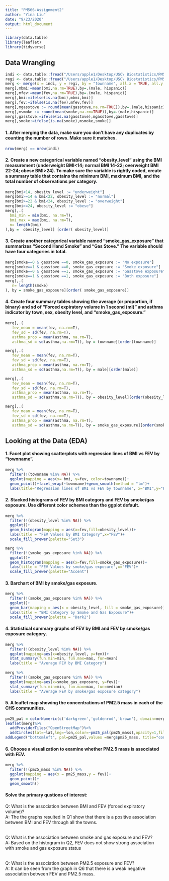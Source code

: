 ```yaml
---
title: "PM566-Assignment2"
author: "Yina Liu"
date: "9/23/2020"
output: html_document
---
```


```r
library(data.table)
library(leaflet)
library(tidyverse)
```

## Data Wrangling
```r
indi <- data.table::fread("/Users/apple1/Desktop/USC\ Biostatistics/PM566/HW/HW2/chs_individual.csv")
regi <- data.table::fread("/Users/apple1/Desktop/USC\ Biostatistics/PM566/HW/HW2/chs_regional.csv")
merg <- merge(x = indi, y = regi, by = "townname", all.x = TRUE, all.y = FALSE)
merg[,mbmi:=mean(bmi,na.rm=TRUE),by=.(male, hispanic)]
merg[,mfev:=mean(fev,na.rm=TRUE),by=.(male, hispanic)]
merg[,bmi:=ifelse(is.na(bmi),mbmi,bmi)]
merg[,fev:=ifelse(is.na(fev),mfev,fev)]
merg[,mgasstove := round(mean(gasstove,na.rm=TRUE)),by=.(male,hispanic)]
merg[,msmoke := round(mean(smoke,na.rm=TRUE)),by=.(male,hispanic)]
merg[,gasstove:=ifelse(is.na(gasstove),mgasstove,gasstove)]
merg[,smoke:=ifelse(is.na(smoke),msmoke,smoke)]
```

#### 1. After merging the data, make sure you don’t have any duplicates by counting the number of rows. Make sure it matches.
```r
nrow(merg) == nrow(indi)
```

#### 2. Create a new categorical variable named “obesity_level” using the BMI measurement (underweight BMI<14; normal BMI 14-22; overweight BMI 22-24; obese BMI>24). To make sure the variable is rightly coded, create a summary table that contains the minimum BMI, maximum BMI, and the total number of observations per category.
```r
merg[bmi<14, obesity_level := "underweight"]
merg[bmi>=14 & bmi<22, obesity_level := "normal"]
merg[bmi>=22 & bmi<24, obesity_level := "overweight"]
merg[bmi>=24, obesity_level := "obese"]
merg[,.(
  bmi_min = min(bmi, na.rm=T),
  bmi_max = max(bmi, na.rm=T),
  n= length(bmi)
),by =  obesity_level] [order( obesity_level)]
```

#### 3. Create another categorical variable named “smoke_gas_exposure” that summarizes “Second Hand Smoke” and “Gas Stove.” The variable should have four categories in total.
```r
merg[smoke==0 & gasstove ==0, smoke_gas_exposure := "No exposure"]
merg[smoke==1 & gasstove ==0, smoke_gas_exposure := "Smoke exposure"]
merg[smoke==0 & gasstove ==1, smoke_gas_exposure := "Gasstove exposure"]
merg[smoke==1 & gasstove ==1, smoke_gas_exposure := "Both exposure"]
merg[,.(
   n= length(smoke)
), by = smoke_gas_exposure][order( smoke_gas_exposure)]
```

#### 4. Create four summary tables showing the average (or proportion, if binary) and sd of “Forced expiratory volume in 1 second (ml)” and asthma indicator by town, sex, obesity level, and “smoke_gas_exposure.”
```r
merg[,.(
   fev_mean = mean(fev, na.rm=T),
   fev_sd = sd(fev, na.rm=T), 
   asthma_prop = mean(asthma, na.rm=T),
   asthma_sd = sd(asthma,na.rm=T)), by = townname][order(townname)]

merg[,.(
   fev_mean = mean(fev, na.rm=T),
   fev_sd = sd(fev, na.rm=T),
   asthma_prop = mean(asthma, na.rm=T),
   asthma_sd = sd(asthma,na.rm=T)), by = male][order(male)]

merg[,.(
   fev_mean = mean(fev, na.rm=T),
   fev_sd = sd(fev, na.rm=T),
   asthma_prop = mean(asthma, na.rm=T),
   asthma_sd = sd(asthma,na.rm=T)), by = obesity_level][order(obesity_level)]

merg[,.(
   fev_mean = mean(fev, na.rm=T),
   fev_sd = sd(fev, na.rm=T),
   asthma_prop = mean(asthma, na.rm=T),
   asthma_sd = sd(asthma,na.rm=T)), by = smoke_gas_exposure][order(smoke_gas_exposure)]
```


## Looking at the Data (EDA)
#### 1. Facet plot showing scatterplots with regression lines of BMI vs FEV by “townname”.
```r
merg %>%
  filter(!(townname %in% NA)) %>%
  ggplot(mapping = aes(x= bmi, y=fev, color=townname))+
  geom_point()+facet_wrap(~townname)+geom_smooth(method = "lm")+
  labs(title="Regression lines of BMI vs FEV by townname", x="BMI",y="FEV")
```


#### 2. Stacked histograms of FEV by BMI category and FEV by smoke/gas exposure. Use different color schemes than the ggplot default.
```r
merg %>%
  filter(!(obesity_level %in% NA)) %>% 
  ggplot()+
  geom_histogram(mapping = aes(x=fev,fill=obesity_level))+
  labs(title = "FEV Values by BMI Category",x="FEV")+
  scale_fill_brewer(palette="Set3")

merg %>%
  filter(!(smoke_gas_exposure %in% NA)) %>% 
  ggplot()+
  geom_histogram(mapping = aes(x=fev,fill=smoke_gas_exposure))+
  labs(title = "FEV Values by smoke/gas exposure",x="FEV")+
  scale_fill_brewer(palette="Accent")
```


#### 3. Barchart of BMI by smoke/gas exposure.
```r
merg %>% 
  filter(!(smoke_gas_exposure %in% NA)) %>% 
  ggplot()+
  geom_bar(mapping = aes(x = obesity_level, fill = smoke_gas_exposure))+
  labs(title = "BMI Category by Smoke and Gas Exposure")+
  scale_fill_brewer(palette = "Dark2")
```


#### 4. Statistical summary graphs of FEV by BMI and FEV by smoke/gas exposure category.
```r
merg %>%
  filter(!(obesity_level %in% NA)) %>%
  ggplot(mapping=aes(x=obesity_level, y=fev))+
  stat_summary(fun.min=min, fun.max=max, fun=mean)
  labs(title = "Average FEV by BMI Category")
  
merg %>%
  filter(!(smoke_gas_exposure %in% NA)) %>%
  ggplot(mapping=aes(x=smoke_gas_exposure, y=fev))+
  stat_summary(fun.min=min, fun.max=max, fun=median)
  labs(title = "Average FEV by smoke/gas exposure category")
```


#### 5. A leaflet map showing the concentrations of PM2.5 mass in each of the CHS communities.
```r
pm25_pal = colorNumeric(c('darkgreen','goldenrod','brown'), domain=merg$pm25_mass)
leaflet(merg)%>%
  addProviderTiles("OpenStreetMap")%>%
  addCircles(lat=~lat,lng=~lon,color=~pm25_pal(pm25_mass),opacity=1,fillOpacity=1, radius=500)%>%
addLegend("bottomleft", pal=pm25_pal,values =merg$pm25_mass, title="concentration of PM2.5 Mass in each of the CHS communities", opacity=1)
```

#### 6. Choose a visualization to examine whether PM2.5 mass is associated with FEV.
```r
merg %>% 
  filter(!(pm25_mass %in% NA)) %>%
  ggplot(mapping = aes(x = pm25_mass,y = fev))+
  geom_point()+
  geom_smooth()
```

#### Solve the primary qustions of interest:
Q: What is the association between BMI and FEV (forced expiratory volume)?  
A: The the graphs resulted in Q1 show that there is a positive association between BMI and FEV through all the towns.  
<br>

Q: What is the association between smoke and gas exposure and FEV?   
A: Based on the histogram in Q2, FEV does not show strong association with smoke and gas exposure status  
<br>

Q: What is the association between PM2.5 exposure and FEV?  
A: It can be seen from the graph in Q6 that there is a weak negative association between FEV and PM2.5 mass.

